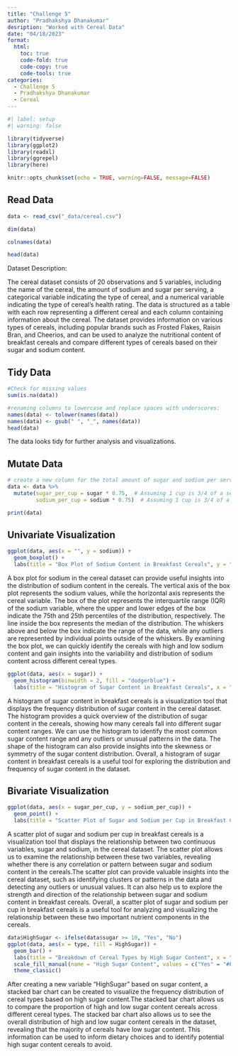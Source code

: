 ```yaml
---
title: "Challenge 5"
author: "Pradhakshya Dhanakumar"
desription: "Worked with Cereal Data"
date: "04/18/2023"
format:
  html:
    toc: true
    code-fold: true
    code-copy: true
    code-tools: true
categories:
  - Challenge 5
  - Pradhakshya Dhanakumar
  - Cereal
---
```


```r
#| label: setup
#| warning: false

library(tidyverse)
library(ggplot2)
library(readxl)
library(ggrepel)
library(here)

knitr::opts_chunk$set(echo = TRUE, warning=FALSE, message=FALSE)
```
## Read Data
```r
data <- read_csv("_data/cereal.csv")
```

```r
dim(data)
```

```r
colnames(data)
```

```r
head(data)
```
Dataset Description:

The cereal dataset consists of 20 observations and 5 variables, including the name of the cereal, the amount of sodium and sugar per serving, a categorical variable indicating the type of cereal, and a numerical variable indicating the type of cereal's health rating. The data is structured as a table with each row representing a different cereal and each column containing information about the cereal. The dataset provides information on various types of cereals, including popular brands such as Frosted Flakes, Raisin Bran, and Cheerios, and can be used to analyze the nutritional content of breakfast cereals and compare different types of cereals based on their sugar and sodium content.

## Tidy Data
```r
#Check for missing values
sum(is.na(data))
```

```r
#renaming columns to lowercase and replace spaces with underscores:
names(data) <- tolower(names(data))
names(data) <- gsub(" ", "_", names(data))
head(data)
```
The data looks tidy for further analysis and visualizations.

## Mutate Data

```r
# create a new column for the total amount of sugar and sodium per serving
data <- data %>%
  mutate(sugar_per_cup = sugar * 0.75,  # Assuming 1 cup is 3/4 of a serving
         sodium_per_cup = sodium * 0.75)  # Assuming 1 cup is 3/4 of a serving
```


```r
print(data)
```

## Univariate Visualization
```r
ggplot(data, aes(x = "", y = sodium)) +
  geom_boxplot() +
  labs(title = "Box Plot of Sodium Content in Breakfast Cereals", y = "Sodium (mg)")

```
A box plot for sodium in the cereal dataset can provide useful insights into the distribution of sodium content in the cereals. The vertical axis of the box plot represents the sodium values, while the horizontal axis represents the cereal variable. The box of the plot represents the interquartile range (IQR) of the sodium variable, where the upper and lower edges of the box indicate the 75th and 25th percentiles of the distribution, respectively. The line inside the box represents the median of the distribution. The whiskers above and below the box indicate the range of the data, while any outliers are represented by individual points outside of the whiskers. By examining the box plot, we can quickly identify the cereals with high and low sodium content and gain insights into the variability and distribution of sodium content across different cereal types.
```r
ggplot(data, aes(x = sugar)) +
  geom_histogram(binwidth = 2, fill = "dodgerblue") +
  labs(title = "Histogram of Sugar Content in Breakfast Cereals", x = "Sugar (g)", y = "Count")

```

A histogram of sugar content in breakfast cereals is a visualization tool that displays the frequency distribution of sugar content in the cereal dataset. The histogram provides a quick overview of the distribution of sugar content in the cereals, showing how many cereals fall into different sugar content ranges. We can use the histogram to identify the most common sugar content range and any outliers or unusual patterns in the data. The shape of the histogram can also provide insights into the skewness or symmetry of the sugar content distribution. Overall, a histogram of sugar content in breakfast cereals is a useful tool for exploring the distribution and frequency of sugar content in the dataset.

## Bivariate Visualization

```r
ggplot(data, aes(x = sugar_per_cup, y = sodium_per_cup)) +
  geom_point() +
  labs(title = "Scatter Plot of Sugar and Sodium per Cup in Breakfast Cereals", x = "Sugar per Cup (g)", y = "Sodium per Cup (mg)")

```
A scatter plot of sugar and sodium per cup in breakfast cereals is a visualization tool that displays the relationship between two continuous variables, sugar and sodium, in the cereal dataset. The scatter plot allows us to examine the relationship between these two variables, revealing whether there is any correlation or pattern between sugar and sodium content in the cereals.The scatter plot can provide valuable insights into the cereal dataset, such as identifying clusters or patterns in the data and detecting any outliers or unusual values. It can also help us to explore the strength and direction of the relationship between sugar and sodium content in breakfast cereals. Overall, a scatter plot of sugar and sodium per cup in breakfast cereals is a useful tool for analyzing and visualizing the relationship between these two important nutrient components in the cereals.
```r

data$HighSugar <- ifelse(data$sugar >= 10, "Yes", "No")
ggplot(data, aes(x = type, fill = HighSugar)) +
  geom_bar() +
  labs(title = "Breakdown of Cereal Types by High Sugar Content", x = "Cereal Type", y = "Count") +
  scale_fill_manual(name = "High Sugar Content", values = c("Yes" = "#FF5733", "No" = "#C6E2FF")) +
  theme_classic()
```

After creating a new variable "HighSugar" based on sugar content, a stacked bar chart can be created to visualize the frequency distribution of cereal types based on high sugar content.The stacked bar chart allows us to compare the proportion of high and low sugar content cereals across different cereal types. The stacked bar chart also allows us to see the overall distribution of high and low sugar content cereals in the dataset, revealing that the majority of cereals have low sugar content. This information can be used to inform dietary choices and to identify potential high sugar content cereals to avoid.